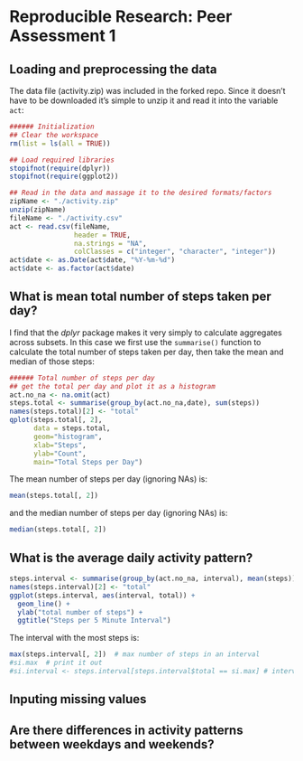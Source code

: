 # Reproducible Research: Peer Assessment 1


## Loading and preprocessing the data
The data file (activity.zip) was included in the forked repo.  Since it doesn't have to be downloaded it's simple to unzip it and read it into the variable `act`:

```r
###### Initialization
## Clear the workspace
rm(list = ls(all = TRUE))

## Load required libraries
stopifnot(require(dplyr))
stopifnot(require(ggplot2))

## Read in the data and massage it to the desired formats/factors
zipName <- "./activity.zip"
unzip(zipName)
fileName <- "./activity.csv"
act <- read.csv(fileName, 
                header = TRUE, 
                na.strings = "NA", 
                colClasses = c("integer", "character", "integer"))
act$date <- as.Date(act$date, "%Y-%m-%d")
act$date <- as.factor(act$date)
```

## What is mean total number of steps taken per day?
I find that the _dplyr_ package makes it very simply to calculate aggregates across subsets.  In this case we first use the `summarise()` function to calculate the total number of steps taken per day, then take the mean and median of those steps:
```r
###### Total number of steps per day
## get the total per day and plot it as a histogram
act.no_na <- na.omit(act)
steps.total <- summarise(group_by(act.no_na,date), sum(steps))
names(steps.total)[2] <- "total"
qplot(steps.total[, 2], 
      data = steps.total, 
      geom="histogram", 
      xlab="Steps", 
      ylab="Count",
      main="Total Steps per Day")
```

The mean number of steps per day (ignoring NAs) is:
```r
mean(steps.total[, 2])
```

and the median number of steps per day (ignoring NAs) is:
```r
median(steps.total[, 2])
```

## What is the average daily activity pattern?
```r
steps.interval <- summarise(group_by(act.no_na, interval), mean(steps))
names(steps.interval)[2] <- "total"
ggplot(steps.interval, aes(interval, total)) +
  geom_line() +
  ylab("total number of steps") +
  ggtitle("Steps per 5 Minute Interval")
```

The interval with the most steps is:
```r
max(steps.interval[, 2])  # max number of steps in an interval
#si.max  # print it out
#si.interval <- steps.interval[steps.interval$total == si.max] # interval with that max
```

## Inputing missing values



## Are there differences in activity patterns between weekdays and weekends?
